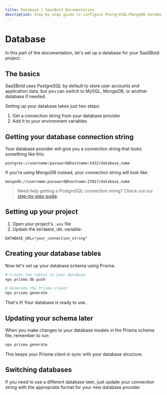 ```yaml
---
title: Database | SaasBold Documentation
description: Step-by-step guide to configure PostgreSQL/MongoDB databases with Prisma for SaaSBold projects
---
```


# Database

In this part of the documentation, let's set up a database for your SaaSBold project.

## The basics

SaaSBold uses PostgreSQL by default to store user accounts and application data, but you can switch to MySQL, MongoDB, or another database if needed.

Setting up your database takes just two steps:

1. Get a connection string from your database provider
2. Add it to your environment variables

## Getting your database connection string

Your database provider will give you a connection string that looks something like this:

```
postgres://username:password@hostname:5432/database_name
```

If you're using MongoDB instead, your connection string will look like:

```
mongodb://username:password@hostname:27017/database_name
```

> Need help getting a PostgreSQL connection string? Check out our [step-by-step guide](https://saasbold.com/blog/postgresql-database-url).

## Setting up your project

1. Open your project's `.env` file
2. Update the `DATABASE_URL` variable:

```
DATABASE_URL="your_connection_string"
```

## Creating your database tables

Now let's set up your database schema using Prisma:

```bash
# Create the tables in your database
npx prisma db push

# Generate the Prisma client
npx prisma generate
```

That's it! Your database is ready to use.

## Updating your schema later

When you make changes to your database models in the Prisma schema file, remember to run:

```bash
npx prisma generate
```

This keeps your Prisma client in sync with your database structure.

## Switching databases

If you need to use a different database later, just update your connection string with the appropriate format for your new database provider.
